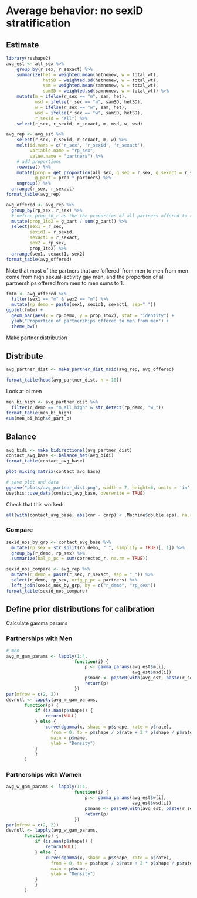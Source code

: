 # Average behavior: no sexiD stratification

## Estimate

```r
library(reshape2)
avg_est <- all_sex %>%
    group_by(r_sex, r_sexact) %>%
    summarize(het = weighted.mean(hetnonew, w = total_wt),
              hetSD = weighted.sd(hetnonew, w = total_wt),
              sam = weighted.mean(samnonew, w = total_wt),
              samSD = weighted.sd(samnonew, w = total_wt)) %>%
    mutate(m = ifelse(r_sex == "m", sam, het),
           msd = ifelse(r_sex == "m", samSD, hetSD),
           w = ifelse(r_sex == "w", sam, het),
           wsd = ifelse(r_sex == "w", samSD, hetSD),
           r_sexid = "all") %>%
    select(r_sex, r_sexid, r_sexact, m, msd, w, wsd)

avg_rep <- avg_est %>%
    select(r_sex, r_sexid, r_sexact, m, w) %>%
    melt(id.vars = c('r_sex', 'r_sexid', 'r_sexact'),
         variable.name = "rp_sex",
         value.name = "partners") %>%
    # add proportions
    rowwise() %>%
    mutate(prop = get_proportion(all_sex, q_sex = r_sex, q_sexact = r_sexact),
           g_part = prop * partners) %>%
    ungroup() %>%
  arrange(r_sex, r_sexact)
format_table(avg_rep)
```


```r
avg_offered <- avg_rep %>%
  group_by(rp_sex, r_sex) %>%
  # define prop_to_r as the the proportion of all partners offered to r that come from rp
  mutate(prop_1to2 = g_part / sum(g_part)) %>%
  select(sex1 = r_sex,
         sexid1 = r_sexid,
         sexact1 = r_sexact,
         sex2 = rp_sex,
         prop_1to2) %>%
  arrange(sex1, sexact1, sex2)
format_table(avg_offered)
```

Note that most of the partners that are 'offered' from men to men from men come from high sexual-activity gay men, and the proportion of all partnerships offered from men to men sums to 1.

```r
fmtm <- avg_offered %>%
  filter(sex1 == "m" & sex2 == "m") %>%
  mutate(rp_demo = paste(sex1, sexid1, sexact1, sep="_"))
ggplot(fmtm) +
  geom_bar(aes(x = rp_demo, y = prop_1to2), stat = "identity") +
  ylab("Proportion of partnerships offered to men from men") +
  theme_bw()
```

Make partner distribution

## Distribute

```r
avg_partner_dist <- make_partner_dist_msid(avg_rep, avg_offered)

format_table(head(avg_partner_dist, n = 10))
```

Look at bi men
```r
men_bi_high <- avg_partner_dist %>%
  filter(r_demo == "m_all_high" & str_detect(rp_demo, "w_"))
format_table(men_bi_high)
sum(men_bi_high$d_part_p)
```


## Balance

```r
avg_bidi <- make_bidirectional(avg_partner_dist)
contact_avg_base <- balance_het(avg_bidi)
format_table(contact_avg_base)

plot_mixing_matrix(contact_avg_base)

# save plot and data
ggsave("plots/avg_partner_dist.png", width = 7, height=6, units = 'in', dpi =500)
usethis::use_data(contact_avg_base, overwrite = TRUE)
```

Check that this worked:

```r
all(with(contact_avg_base, abs(cnr - cnrp) < .Machine$double.eps), na.rm = TRUE)
```

### Compare
```r
sexid_nos_by_grp <- contact_avg_base %>%
  mutate(rp_sex = str_split(rp_demo, "_", simplify = TRUE)[, 1]) %>%
  group_by(r_demo, rp_sex) %>%
  summarize(bal_p_pc = sum(corrected_r, na.rm = TRUE))

sexid_nos_compare <- avg_rep %>%
  mutate(r_demo = paste(r_sex, r_sexact, sep = "_")) %>%
  select(r_demo, rp_sex, orig_p_pc = partners) %>%
  left_join(sexid_nos_by_grp, by = c("r_demo", "rp_sex"))
format_table(sexid_nos_compare)
```

## Define prior distributions for calibration

Calculate gamma params

### Partnerships with Men
```r
# men
avg_m_gam_params <- lapply(1:4,
                          function(i) {
                              p <- gamma_params(avg_est$m[i],
                                                avg_est$msd[i])
                              p$name <- paste0(with(avg_est, paste(r_sex[i], r_sexact[i], sep = "_")))
                              return(p)
                          })
par(mfrow = c(2, 2))
devnull <- lapply(avg_m_gam_params,
       function(p) {
           if (is.nan(p$shape)) {
               return(NULL)
           } else {
               curve(dgamma(x, shape = p$shape, rate = p$rate),
                 from = 0, to = p$shape / p$rate + 2 * p$shape / p$rate^2,
                 main = p$name,
                 ylab = "Density")
           }
           }
       )
```

### Partnerships with Women
```r
avg_w_gam_params <- lapply(1:4,
                          function(i) {
                              p <- gamma_params(avg_est$w[i],
                                                avg_est$wsd[i])
                              p$name <- paste0(with(avg_est, paste(r_sex[i], r_sexact[i], sep = "_")))
                              return(p)
                          })
par(mfrow = c(2, 2))
devnull <- lapply(avg_w_gam_params,
       function(p) {
           if (is.nan(p$shape)) {
               return(NULL)
           } else {
               curve(dgamma(x, shape = p$shape, rate = p$rate),
                 from = 0, to = p$shape / p$rate + 2 * p$shape / p$rate^2,
                 main = p$name,
                 ylab = "Density")
           }
           }
       )
```
